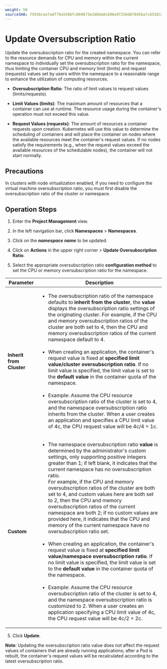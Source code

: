 ```yaml
---
weight: 50
sourceSHA: f5936cee7adf79a550bfc069673e2d0da8cb06e97256d678456a7c655813419d
---
```


# Update Oversubscription Ratio

Update the oversubscription ratio for the created namespace. You can refer to the resource demands for CPU and memory within the current namespace to individually set the oversubscription ratio for the namespace, thus limiting the container CPU and memory limit (limits) and request (requests) values set by users within the namespace to a reasonable range to enhance the utilization of computing resources.

- **Oversubscription Ratio**: The ratio of limit values to request values (limits/requests).

- **Limit Values (limits)**: The maximum amount of resources that a container can use at runtime. The resource usage during the container's operation must not exceed this value.

- **Request Values (requests)**: The amount of resources a container requests upon creation. Kubernetes will use this value to determine the scheduling of containers and will place the container on nodes where the available resources meet the container's request values. If no nodes satisfy the requirements (e.g., when the request values exceed the available resources of the schedulable nodes), the container will not start normally.

## Precautions

In clusters with node virtualization enabled, if you need to configure the virtual machine oversubscription ratio, you must first disable the oversubscription ratio of the cluster or namespace.

## Operation Steps

1. Enter the **Project Management** view.

2. In the left navigation bar, click **Namespaces** > **Namespaces**.

3. Click on the ***namespace name*** to be updated.

4. Click on **Actions** in the upper right corner > **Update Oversubscription Ratio**.

5. Select the appropriate oversubscription ratio **configuration method** to set the CPU or memory oversubscription ratio for the namespace.

| Parameter        | Description                                                                                                                                                                                                                                                                                                                                                                        |
| --------- | ------------------------------------------------------------------------------------------------------------------------------------------------------------------------------------------------------------------------------------------------------------------------------------------------------------------------------------------------------------------------- |
| **Inherit from Cluster** | <ul><li>The oversubscription ratio of the namespace defaults to **inherit from the cluster**, the **value** displays the oversubscription ratio settings of the originating cluster. For example, if the CPU and memory oversubscription ratios of the cluster are both set to 4, then the CPU and memory oversubscription ratios of the current namespace default to 4.</li><br /><li>When creating an application, the container's request value is fixed at **specified limit value/cluster oversubscription ratio**. If no limit value is specified, the limit value is set to the **default value** in the container quota of the namespace.</li><br /><li>Example: Assume the CPU resource oversubscription ratio of the cluster is set to 4, and the namespace oversubscription ratio inherits from the cluster. When a user creates an application and specifies a CPU limit value of 4c, the CPU request value will be 4c/4 = 1c.</li></ul>                                                                        |
| **Custom**   | <ul><li>The namespace oversubscription ratio **value** is determined by the administrator's custom settings, only supporting positive integers greater than 1; if left blank, it indicates that the current namespace has no oversubscription ratio.<br />For example, if the CPU and memory oversubscription ratios of the cluster are both set to 4, and custom values here are both set to 2, then the CPU and memory oversubscription ratios of the current namespace are both 2; if no custom values are provided here, it indicates that the CPU and memory of the current namespace have no oversubscription ratio set.</li><br /><li>When creating an application, the container's request value is fixed at **specified limit value/namespace oversubscription ratio**. If no limit value is specified, the limit value is set to the **default value** in the container quota of the namespace.</li><br /><li>Example: Assume the CPU resource oversubscription ratio of the cluster is set to 4, and the namespace oversubscription ratio is customized to 2. When a user creates an application specifying a CPU limit value of 4c, the CPU request value will be 4c/2 = 2c.</li></ul> |

5. Click **Update**.

**Note**: Updating the oversubscription ratio value does not affect the request values of containers that are already running applications; after a Pod is rebuilt, the container's request values will be recalculated according to the latest oversubscription ratio.
